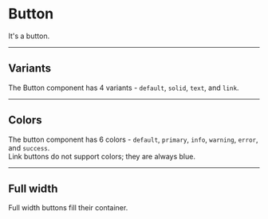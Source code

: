
# Button

It's a button.

-----
## Variants

The Button component has 4 variants - `default`, `solid`, `text`, and `link`.

<ComponentPreview code={variantsCode} />

-----
## Colors

The button component has 6 colors - `default`, `primary`, `info`, `warning`, `error`, and `success`.  
Link buttons do not support colors; they are always blue.

<ComponentPreview code={colorsCode} /> 

-----
## Full width

Full width buttons fill their container.

<ComponentPreview code={fullWidthCode} />
